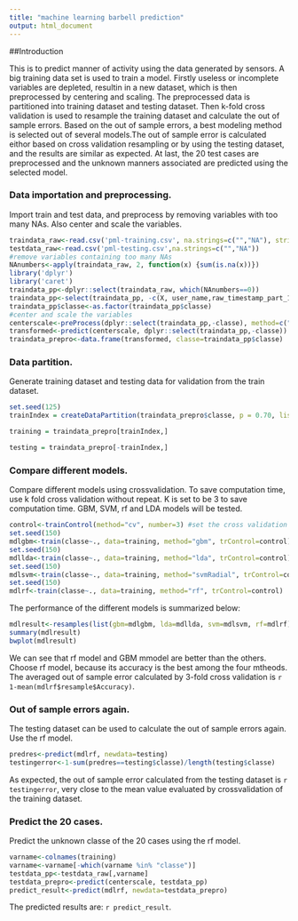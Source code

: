 ```yaml
---
title: "machine learning barbell prediction"
output: html_document
---
```

##Introduction

This is to predict manner of activity using the data generated by sensors. A big training data set is used to train a model. Firstly useless or incomplete variables are depleted, resultin in a new dataset, which is then preprocessed by centering and scaling. The preprocessed data is partitioned into training dataset and testing dataset. Then k-fold cross validation is used to resample the training dataset and calculate the out of sample errors. Based on the out of sample errors, a best modeling method is selected out of several models.The out of sample error is calculated eithor based on cross validation resampling or by using the testing dataset, and the results are similar as expected. At last, the 20 test cases are preprocessed and the unknown manners associated are predicted using the selected model.

### Data importation and preprocessing.
Import train and test data, and preprocess by removing variables with too many NAs. Also center and scale the variables.

```r

traindata_raw<-read.csv('pml-training.csv', na.strings=c("","NA"), stringsAsFactors=FALSE)
testdata_raw<-read.csv('pml-testing.csv',na.strings=c("","NA"))
#remove variables containing too many NAs 
NAnumbers<-apply(traindata_raw, 2, function(x) {sum(is.na(x))})
library('dplyr')
library('caret')
traindata_pp<-dplyr::select(traindata_raw, which(NAnumbers==0))
traindata_pp<-select(traindata_pp, -c(X, user_name,raw_timestamp_part_1,raw_timestamp_part_2,cvtd_timestamp,new_window, num_window))
traindata_pp$classe<-as.factor(traindata_pp$classe)
#center and scale the variables
centerscale<-preProcess(dplyr::select(traindata_pp,-classe), method=c("center", "scale"))
transformed<-predict(centerscale, dplyr::select(traindata_pp,-classe))
traindata_prepro<-data.frame(transformed, classe=traindata_pp$classe)

```

### Data partition.
Generate training dataset and testing data for validation from the train dataset.

```r

set.seed(125)
trainIndex = createDataPartition(traindata_prepro$classe, p = 0.70, list=FALSE)

training = traindata_prepro[trainIndex,]

testing = traindata_prepro[-trainIndex,]

```

### Compare different models. 
Compare different models using crossvalidation. To save computation time, use k fold cross validation without repeat. K is set to be 3 to save computation time. GBM, SVM, rf and LDA models will be tested.

```r
control<-trainControl(method="cv", number=3) #set the cross validation
set.seed(150)
mdlgbm<-train(classe~., data=training, method="gbm", trControl=control)
set.seed(150)
mdllda<-train(classe~., data=training, method="lda", trControl=control)
set.seed(150)
mdlsvm<-train(classe~., data=training, method="svmRadial", trControl=control)
set.seed(150)
mdlrf<-train(classe~., data=training, method="rf", trControl=control)
```
The performance of the different models is summarized below:
```r
mdlresult<-resamples(list(gbm=mdlgbm, lda=mdllda, svm=mdlsvm, rf=mdlrf))
summary(mdlresult)
bwplot(mdlresult)
```
We can see that rf model and GBM mmodel are better than the others. Choose rf model, because its accuracy is the best among the four mtheods.  The averaged out of sample error calculated by 3-fold cross validation is `r 1-mean(mdlrf$resample$Accuracy)`. 

### Out of sample errors again.
The testing dataset can be used to calculate the out of sample errors again. Use the rf model.

```r
predres<-predict(mdlrf, newdata=testing)
testingerror<-1-sum(predres==testing$classe)/length(testing$classe)
```
As expected, the out of sample error calculated from the testing dataset is `r testingerror`, very close to the mean value evaluated by crossvalidation of the training dataset.

### Predict the 20 cases.
Predict the unknown classe of the 20 cases using the rf model.

```r
varname<-colnames(training)
varname<-varname[-which(varname %in% "classe")]
testdata_pp<-testdata_raw[,varname]
testdata_prepro<-predict(centerscale, testdata_pp)
predict_result<-predict(mdlrf, newdata=testdata_prepro)

```
The predicted results are: `r predict_result`.